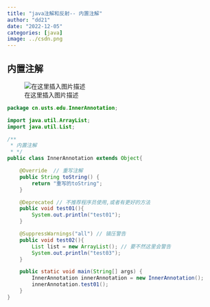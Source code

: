 ```yaml
---
title: "java注解和反射-- 内置注解"
author: "dd21"
date: "2022-12-05" 
categories: [java]
image: ../csdn.png
---
```



## 内置注解

![在这里插入图片描述](https://img-blog.csdnimg.cn/da735adc9ba14c828e46962d00e2cc3c.png?x-oss-process=image/watermark,type_ZHJvaWRzYW5zZmFsbGJhY2s,shadow_50,text_Q1NETiBA5aSn5q-beg==,size_20,color_FFFFFF,t_70,g_se,x_16)

```java
package cn.usts.edu.InnerAnnotation;

import java.util.ArrayList;
import java.util.List;

/**
 * 内置注解
 * */
public class InnerAnnotation extends Object{

    @Override  // 重写注解
    public String toString() {
        return "重写的toString";
    }

    @Deprecated // 不推荐程序员使用,或者有更好的方法
    public void test01(){
        System.out.println("test01");
    }

    @SuppressWarnings("all") // 镇压警告
    public void test02(){
        List list = new ArrayList(); // 要不然这里会警告
        System.out.println("test03");
    }

    public static void main(String[] args) {
        InnerAnnotation innerAnnotation = new InnerAnnotation();
        innerAnnotation.test01();
    }
}

```

